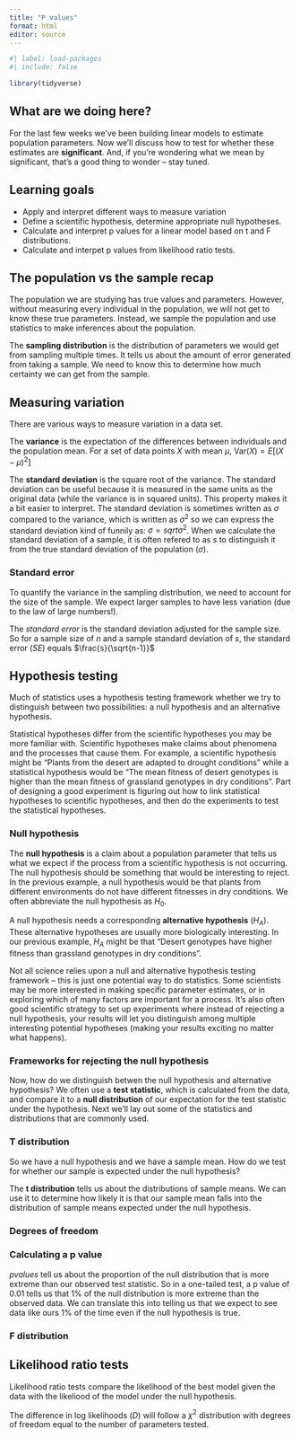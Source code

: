 ```yaml
---
title: "P values"
format: html
editor: source
---
```


```r
#| label: load-packages
#| include: false

library(tidyverse)
```

## What are we doing here?
For the last few weeks we've been building linear models to estimate population parameters. Now we'll discuss how to test for whether these estimates are **significant**. And, if you're wondering what we mean by significant, that's a good thing to wonder -- stay tuned.

## Learning goals
- Apply and interpret different ways to measure variation
- Define a scientific hypothesis, determine appropriate null hypotheses.
- Calculate and interpret p values for a linear model based on t and F distributions.
- Calculate and interpet p values from likelihood ratio tests.

## The population vs the sample recap

The population we are studying has true values and parameters. However, without measuring every individual in the population, we will not get to know these true parameters. Instead, we sample the population and use statistics to make inferences about the population.

The **sampling distribution** is the distribution of parameters we would get from sampling multiple times. It tells us about the amount of error generated from taking a sample. We need to know this to determine how much certainty we can get from the sample.

## Measuring variation

There are various ways to measure variation in a data set.

The **variance** is the expectation of the differences between individuals and the population mean. For a set of data points $X$ with mean $\mu$, $\text{Var}(X) = E[(X - \mu)^2]$

The **standard deviation** is the square root of the variance. The standard deviation can be useful because it is measured in the same units as the original data (while the variance is in squared units). This property makes it a bit easier to interpret. The standard deviation is sometimes written as $\sigma$ compared to the variance, which is written as $\sigma^2$ so we can express the standard deviation kind of funnily as: $\sigma = sqrt{\sigma^2}$. When we calculate the standard deviation of a sample, it is often refered to as $s$ to distinguish it from the true standard deviation of the population ($\sigma$). 

### Standard error

To quantify the variance in the sampling distribution, we need to account for the size of the sample. We expect larger samples to have less variation (due to the law of large numbers!).

The *standard error* is the standard deviation  adjusted for the sample size. So for a sample size of $n$ and a sample standard deviation of $s$, the standard error ($SE$) equals $\frac{s}{\sqrt{n-1}}$

## Hypothesis testing
Much of statistics uses a hypothesis testing framework whether we try to distinguish between two possibilities: a null hypothesis and an alternative hypothesis. 

Statistical hypotheses differ from the scientific hypotheses you may be more familiar with. Scientific hypotheses make claims about phenomena and the processes that cause them. For example, a scientific hypothesis might be "Plants from the desert are adapted to drought conditions" while a statistical hypothesis would be "The mean fitness of desert genotypes is higher than the mean fitness of grassland genotypes in dry conditions". Part of designing a good experiment is figuring out how to link statistical hypotheses to scientific hypotheses, and then do the experiments to test the statistical hypotheses.

### Null hypothesis
The **null hypothesis** is a claim about a population parameter that tells us what we expect if the process from a scientific hypothesis is not occurring. The null hypothesis should be something that would be interesting to reject. In the previous example, a null hypothesis would be that plants from different environments do not have different fitnesses in dry conditions. We often abbreviate the null hypothesis as $H_0$.

A null hypothesis needs a corresponding **alternative hypothesis** ($H_A$). These alternative hypotheses are usually more biologically interesting. In our previous example, $H_A$ might be that "Desert genotypes have higher fitness than grassland genotypes in dry conditions". 

Not all science relies upon a null and alternative hypothesis testing framework -- this is just one potential way to do statistics. Some scientists may be more interested in making specific parameter estimates, or in exploring which of many factors are important for a process. It's also often good scientific strategy to set up experiments where instead of rejecting a null hypothesis, your results will let you distinguish among multiple interesting potential hypotheses (making your results exciting no matter what happens).

### Frameworks for rejecting the null hypothesis
Now, how do we distinguish betwen the null hypothesis and alternative hypothesis? We often use a **test statistic**, which is calculated from the data, and compare it to a **null distribution** of our expectation for the test statistic under the hypothesis. Next we'll lay out some of the statistics and distributions that are commonly used.

### T distribution 

So we have a null hypothesis and we have a sample mean. How do we test for whether our sample is expected under the null hypothesis?

The **t distribution** tells us about the distributions of sample means. We can use it to determine how likely it is that our sample mean falls into the distribution of sample means expected under the null hypothesis. 

### Degrees of freedom

### Calculating a p value

$p values$ tell us about the proportion of the null distribution that is more extreme than our observed test statistic. So in a one-tailed test, a p value of 0.01 tells us that 1\% of the null distribution is more extreme than the observed data. We can translate this into telling us that we expect to see data like ours 1\% of the time even if the null hypothesis is true.

### F distribution

## Likelihood ratio tests

Likelihood ratio tests compare the likelihood of the best model given the data with the likeliood of the model under the null hypothesis.

The difference in log likelihoods ($D$) will follow a $\chi ^2$ distribution with degrees of freedom equal to the number of parameters tested.


